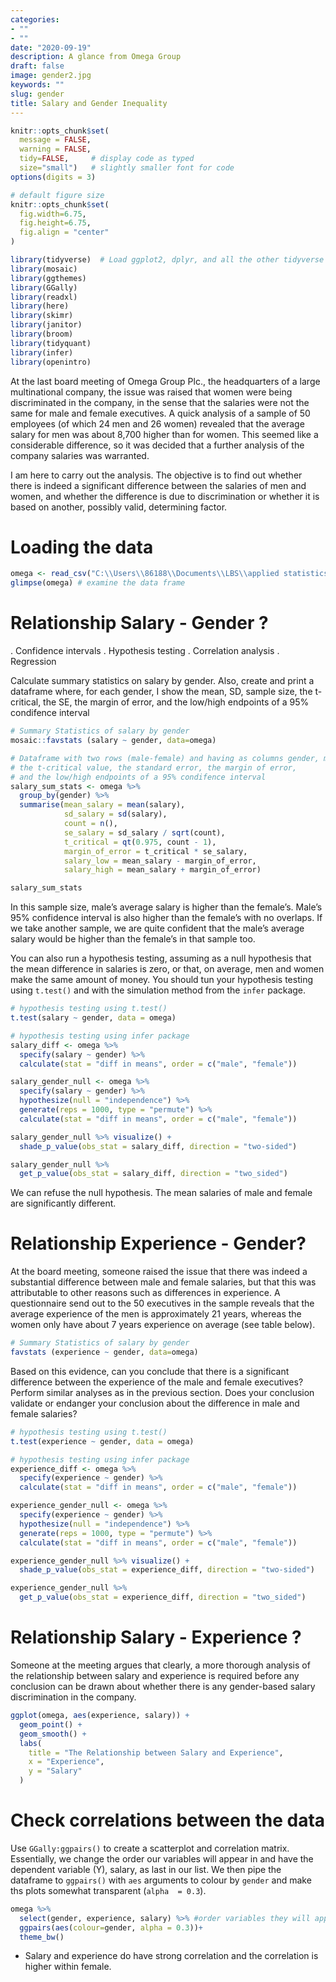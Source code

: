 ```yaml
---
categories:
- ""
- ""
date: "2020-09-19"
description: A glance from Omega Group
draft: false
image: gender2.jpg
keywords: ""
slug: gender
title: Salary and Gender Inequality
---
```


```r
knitr::opts_chunk$set(
  message = FALSE, 
  warning = FALSE, 
  tidy=FALSE,     # display code as typed
  size="small")   # slightly smaller font for code
options(digits = 3)

# default figure size
knitr::opts_chunk$set(
  fig.width=6.75, 
  fig.height=6.75,
  fig.align = "center"
)
```


```r
library(tidyverse)  # Load ggplot2, dplyr, and all the other tidyverse packages
library(mosaic)
library(ggthemes)
library(GGally)
library(readxl)
library(here)
library(skimr)
library(janitor)
library(broom)
library(tidyquant)
library(infer)
library(openintro)
```

At the last board meeting of Omega Group Plc., the headquarters of a large multinational company, the issue was raised that women were being discriminated in the company, in the sense that the salaries were not the same for male and female executives. A quick analysis of a sample of 50 employees (of which 24 men and 26 women) revealed that the average salary for men was about 8,700 higher than for women. This seemed like a considerable difference, so it was decided that a further analysis of the company salaries was warranted. 

I am here to carry out the analysis. The objective is to find out whether there is indeed a significant difference between the salaries of men and women, and whether the difference is due to discrimination or whether it is based on another, possibly valid, determining factor. 

# Loading the data


```r
omega <- read_csv("C:\\Users\\86188\\Documents\\LBS\\applied statistics with R\\session6-workshop3\\data\\omega.csv")
glimpse(omega) # examine the data frame
```

# Relationship Salary - Gender ?


.	Confidence intervals
.	Hypothesis testing
.	Correlation analysis
.	Regression


Calculate summary statistics on salary by gender. Also, create and print a dataframe where, for each gender, I show the mean, SD, sample size, the t-critical, the SE, the margin of error, and the low/high endpoints of a 95% condifence interval

```r
# Summary Statistics of salary by gender
mosaic::favstats (salary ~ gender, data=omega)

# Dataframe with two rows (male-female) and having as columns gender, mean, SD, sample size, 
# the t-critical value, the standard error, the margin of error, 
# and the low/high endpoints of a 95% condifence interval
salary_sum_stats <- omega %>%
  group_by(gender) %>%
  summarise(mean_salary = mean(salary),
            sd_salary = sd(salary),
            count = n(),
            se_salary = sd_salary / sqrt(count),
            t_critical = qt(0.975, count - 1),
            margin_of_error = t_critical * se_salary,
            salary_low = mean_salary - margin_of_error,
            salary_high = mean_salary + margin_of_error)

salary_sum_stats
```

In this sample size, male's average salary is higher than the female's. Male's 95% confidence interval is also higher than the female's with no overlaps. If we take another sample, we are quite confident that the male's average salary would be higher than the female's in that sample too.

You can also run a hypothesis testing, assuming as a null hypothesis that the mean difference in salaries is zero, or that, on average, men and women make the same amount of money. You should tun your hypothesis testing using `t.test()` and with the simulation method from the `infer` package.

```r
# hypothesis testing using t.test() 
t.test(salary ~ gender, data = omega)

# hypothesis testing using infer package
salary_diff <- omega %>%
  specify(salary ~ gender) %>%
  calculate(stat = "diff in means", order = c("male", "female"))

salary_gender_null <- omega %>%
  specify(salary ~ gender) %>%
  hypothesize(null = "independence") %>%
  generate(reps = 1000, type = "permute") %>%
  calculate(stat = "diff in means", order = c("male", "female"))

salary_gender_null %>% visualize() +
  shade_p_value(obs_stat = salary_diff, direction = "two-sided")

salary_gender_null %>%
  get_p_value(obs_stat = salary_diff, direction = "two_sided")

```

 We can refuse the null hypothesis. The mean salaries of male and female are significantly different.

# Relationship Experience - Gender?

At the board meeting, someone raised the issue that there was indeed a substantial difference between male and female salaries, but that this was attributable to other reasons such as differences in experience. A questionnaire send out to the 50 executives in the sample reveals that the average experience of the men is approximately 21 years, whereas the women only have about 7 years experience on average (see table below).

```r
# Summary Statistics of salary by gender
favstats (experience ~ gender, data=omega)

```

Based on this evidence, can you conclude that there is a significant difference between the experience of the male and female executives? Perform similar analyses as in the previous section. Does your conclusion validate or endanger your conclusion about the difference in male and female salaries?  

```r
# hypothesis testing using t.test() 
t.test(experience ~ gender, data = omega)

# hypothesis testing using infer package
experience_diff <- omega %>%
  specify(experience ~ gender) %>%
  calculate(stat = "diff in means", order = c("male", "female"))

experience_gender_null <- omega %>%
  specify(experience ~ gender) %>%
  hypothesize(null = "independence") %>%
  generate(reps = 1000, type = "permute") %>%
  calculate(stat = "diff in means", order = c("male", "female"))

experience_gender_null %>% visualize() +
  shade_p_value(obs_stat = experience_diff, direction = "two-sided")

experience_gender_null %>%
  get_p_value(obs_stat = experience_diff, direction = "two_sided")
```

# Relationship Salary - Experience ?

Someone at the meeting argues that clearly, a more thorough analysis of the relationship between salary and experience is required before any conclusion can be drawn about whether there is any gender-based salary discrimination in the company.


```r
ggplot(omega, aes(experience, salary)) +
  geom_point() +
  geom_smooth() +
  labs(
    title = "The Relationship between Salary and Experience",
    x = "Experience",
    y = "Salary"
  )
```


# Check correlations between the data
Use `GGally:ggpairs()` to create a scatterplot and correlation matrix. Essentially, we change the order our variables will appear in and have the dependent variable (Y), salary, as last in our list. We then pipe the dataframe to `ggpairs()` with `aes` arguments to colour by `gender` and make ths plots somewhat transparent (`alpha  = 0.3`).

```r
omega %>% 
  select(gender, experience, salary) %>% #order variables they will appear in ggpairs()
  ggpairs(aes(colour=gender, alpha = 0.3))+
  theme_bw()
```


- Salary and experience do have strong correlation and the correlation is higher within female.